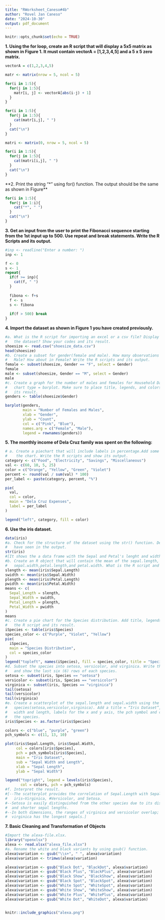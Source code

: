 ```yaml
---
title: "RWorksheet_Caneso#4b"
author: "Rovel Jan Caneso"
date: "2024-10-30"
output: pdf_document
---
```


```r
knitr::opts_chunk$set(echo = TRUE)
```


**1. Using the for loop, create an R script that will display a 5x5 matrix as shown in
Figure 1. It must contain vectorA = [1,2,3,4,5] and a 5 x 5 zero matrix.**
```r
vectorA = c(1,2,3,4,5)

matr <- matrix(nrow = 5, ncol = 5)

for(i in 1:5){
  for(j in 1:5){
    matr[i, j] <- vectorA[abs(i-j) + 1]
  }
}

for(i in 1:5){
  for(j in 1:5){
    cat(matr[i,j], " ")
  }
  cat("\n")
}

matri <- matrix(0, nrow = 5, ncol = 5)

for(i in 1:5){
  for(j in 1:5){
    cat(matri[i,j], " ")
  }
  cat("\n")
}
```

**2. Print the string "*" using for() function. The output should be the same as shown
in Figure**
```r
for(i in 1:5){
  for(j in 1:i){
    cat("*", " ")
  }
  cat("\n")
}
```

**3. Get an input from the user to print the Fibonacci sequence starting from the 1st input
up to 500. Use repeat and break statements. Write the R Scripts and its output.**
```r
#inp <- readline("Enter a number: ")
inp <- 1

f <- 0
s <- 1
repeat{
  if(f >= inp){
    cat(f, " ")
  }
  
  fibona <- f+s
  f <- s
  s <- fibona
  
  if(f > 500) break
}
```

**4. Import the dataset as shown in Figure 1 you have created previously.**
```r
#a. What is the R script for importing an excel or a csv file? Display the first 6 rows of
#   the dataset? Show your codes and its result.
shoesize <- read.csv("shoesize_data.csv")
head(shoesize)
#b. Create a subset for gender(female and male). How many observations are there in
#   Male? How about in Female? Write the R scripts and its output.
female <- subset(shoesize, Gender == "F", select = Gender)
female
male <- subset(shoesize, Gender == "M", select = Gender)
male
#c. Create a graph for the number of males and females for Household Data. Use plot(),
#   chart type = barplot. Make sure to place title, legends, and colors. Write the R scripts and
#   its result.
genders <- table(shoesize$Gender)

barplot(genders,
        main = "Number of Females and Males",
        xlab = "Gender",
        ylab = "Count",
        col = c("Pink", "Blue"),
        names.arg = c("Female", "Male"),
        legend = rownames(genders))
```

**5. The monthly income of Dela Cruz family was spent on the following:**
```r
# a. Create a piechart that will include labels in percentage.Add some colors and title of
#    the chart. Write the R scripts and show its output.
category <- c("Food", "Electricity", "Savings", "Miscellaneous")
val <- c(60, 10, 5, 25)
color = c("Orange", "Yellow", "Green", "Violet")
percent <- round(val / sum(val) * 100)
per_label <- paste(category, percent, "%")

pie(
  val, 
  col = color,
  main = "Dela Cruz Expenses",
  label = per_label
)

legend("left", category, fill = color)
```

**6. Use the iris dataset.**
```r
data(iris)
#a. Check for the structure of the dataset using the str() function. Describe what you
#   have seen in the output.
str(iris)
#[It shows the a data frame with the Sepal and Petal's lenght and width.]
#b. Create an R object that will contain the mean of the sepal.length,
#   sepal.width,petal.length,and petal.width. What is the R script and its result?
slength <- mean(iris$Sepal.Length)
swidth <- mean(iris$Sepal.Width)
plength <- mean(iris$Petal.Length)
pwidth <- mean(iris$Petal.Width)
means <- c(
  Sepal_Length = slength,
  Sepal_Width = swidth,
  Petal_Length = plength,
  Petal_Width = pwidth
)
means
#c. Create a pie chart for the Species distribution. Add title, legends, and colors. Write
#   the R script and its result.
iSpecies <- table(iris$Species)
species_color <- c("Purple", "Violet", "Yellow")
pie(
  iSpecies,
  main = "Species Distribution",
  col = species_color
)
legend("topleft", names(iSpecies), fill = species_color, title = "Species")
#d. Subset the species into setosa, versicolor, and virginica. Write the R scripts
#   and show the last six (6) rows of each species.
setosa <- subset(iris, Species == "setosa")
versicolor <- subset(iris, Species == "versicolor")
virginica <- subset(iris, Species == "virginica")
tail(setosa)
tail(versicolor)
tail(virginica)
#e. Create a scatterplot of the sepal.length and sepal.width using the different
#   species(setosa,versicolor,virginica). Add a title = “Iris Dataset”, subtitle = “Sepal
#   width and length, labels for the x and y axis, the pch symbol and colors should be based on
#   the species.
iris$Species <- as.factor(iris$Species)

colors <- c("blue", "purple", "green")
pch_symbols <- c(11, 13, 10) 

plot(iris$Sepal.Length, iris$Sepal.Width,
     col = colors[iris$Species],
     pch = pch_symbols[iris$Species],
     main = "Iris Dataset",
     sub = "Sepal Width and Length",
     xlab = "Sepal Length",
     ylab = "Sepal Width")

legend("topright", legend = levels(iris$Species),
       col = colors, pch = pch_symbols)
#f. Interpret the result.
#[--The scatterplot provides the correlation of Sepal.Length with Sepal.Width for the species 
#   iris—Virginica, #Versicolor, and Setosa.
#--Setosa is easily distinguished from the other species due to its distinct clustering 
#  and shorter sepal lengths.
#--In both dimensions, the ranges of virginica and versicolor overlap; in general, 
#  virginica has the longest sepals.]
```

**7. Basic Cleaning and Transformation of Objects**
```r
#Import the alexa-file.xlsx.
library("openxlsx")
alexa <- read.xlsx("alexa_file.xlsx")
#a. Rename the white and black variants by using gsub() function.
alexa$variation <- gsub("\\s+", " ", alexa$variation)
alexa$variation <- trimws(alexa$variation)

alexa$variation <- gsub("Black Dot", "BlackDot", alexa$variation)
alexa$variation <- gsub("Black Plus", "BlackPlus", alexa$variation)
alexa$variation <- gsub("Black Show", "BlackShow", alexa$variation)
alexa$variation <- gsub("Black Spot", "BlackSpot", alexa$variation)
alexa$variation <- gsub("White Spot", "WhiteSpot", alexa$variation)
alexa$variation <- gsub("White Show", "WhiteShow", alexa$variation)
alexa$variation <- gsub("White Plus", "WhitePlus", alexa$variation)
alexa$variation <- gsub("White Dot", "WhiteDot", alexa$variation)


knitr::include_graphics("alexa.png")
```

